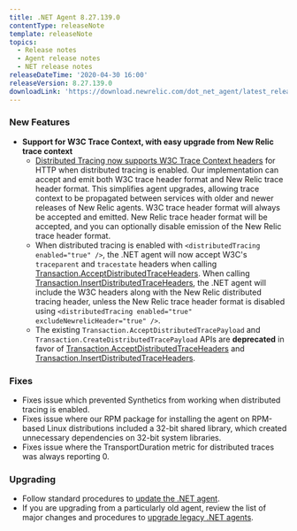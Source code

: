 ```yaml
---
title: .NET Agent 8.27.139.0
contentType: releaseNote
template: releaseNote
topics:
  - Release notes
  - Agent release notes
  - NET release notes
releaseDateTime: '2020-04-30 16:00'
releaseVersion: 8.27.139.0
downloadLink: 'https://download.newrelic.com/dot_net_agent/latest_release'
---
```


### New Features

* **Support for W3C Trace Context, with easy upgrade from New Relic trace context**
  * [Distributed Tracing now supports W3C Trace Context headers](https://docs.newrelic.com/docs/understand-dependencies/distributed-tracing/get-started/introduction-distributed-tracing#w3c-support) for HTTP when distributed tracing is enabled. Our implementation can accept and emit both W3C trace header format and New Relic trace header format. This simplifies agent upgrades, allowing trace context to be propagated between services with older and newer releases of New Relic agents. W3C trace header format will always be accepted and emitted. New Relic trace header format will be accepted, and you can optionally disable emission of the New Relic trace header format.
  * When distributed tracing is enabled with `<distributedTracing enabled="true" />`, the .NET agent will now accept W3C's `traceparent` and `tracestate` headers when calling [Transaction.AcceptDistributedTraceHeaders](https://docs.newrelic.com/docs/agents/net-agent/net-agent-api/itransaction#acceptdistributedtraceheaders). When calling [Transaction.InsertDistributedTraceHeaders](https://docs.newrelic.com/docs/agents/net-agent/net-agent-api/itransaction#insertdistributedtraceheaders), the .NET agent will include the W3C headers along with the New Relic distributed tracing header, unless the New Relic trace header format is disabled using `<distributedTracing enabled="true" excludeNewrelicHeader="true" />`.
  * The existing `Transaction.AcceptDistributedTracePayload` and `Transaction.CreateDistributedTracePayload` APIs are **deprecated** in favor of [Transaction.AcceptDistributedTraceHeaders](https://docs.newrelic.com/docs/agents/net-agent/net-agent-api/itransaction#acceptdistributedtraceheaders) and [Transaction.InsertDistributedTraceHeaders](https://docs.newrelic.com/docs/agents/net-agent/net-agent-api/itransaction#insertdistributedtraceheaders).

### Fixes

* Fixes issue which prevented Synthetics from working when distributed tracing is enabled.
* Fixes issue where our RPM package for installing the agent on RPM-based Linux distributions included a 32-bit shared library, which created unnecessary dependencies on 32-bit system libraries.
* Fixes issue where the TransportDuration metric for distributed traces was always reporting 0.

### Upgrading

* Follow standard procedures to [update the .NET agent](/docs/agents/net-agent/installation-configuration/update-net-agent).
* If you are upgrading from a particularly old agent, review the list of major changes and procedures to [upgrade legacy .NET agents](/docs/agents/net-agent/troubleshooting/upgrade-legacy-net-agents).
